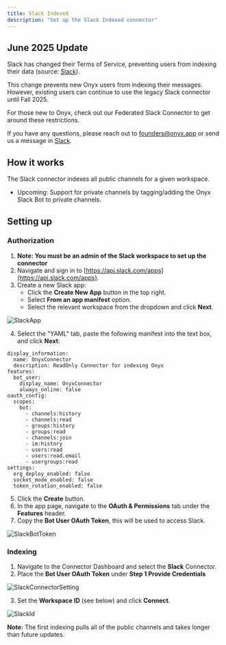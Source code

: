 ```yaml
---
title: Slack Indexed
description: "Set up the Slack Indexed connector"
---
```


## June 2025 Update

Slack has changed their Terms of Service, preventing users from indexing their data (source: [Slack](https://slack.com/terms-of-service/api)).

This change prevents new Onyx users from indexing their messages. However, existing users can continue to use the legacy Slack connector until Fall 2025.

For those new to Onyx, check out our Federated Slack Connector to get around these restrictions. 

If you have any questions, please reach out to [founders@onyx.app](mailto:founders@onyx.app) or send us a message in [Slack](https://join.slack.com/t/onyx-dot-app/shared_invite/zt-34lu4m7xg-TsKGO6h8PDvR5W27zTdyhA).

## How it works

The Slack connector indexes all public channels for a given workspace.

- Upcoming: Support for private channels by tagging/adding the Onyx Slack Bot to private channels.

## Setting up

### Authorization

1. **Note: You must be an admin of the Slack workspace to set up the connector**
2. Navigate and sign in to [https://api.slack.com/apps](https://api.slack.com/apps).
3. Create a new Slack app:
   - Click the **Create New App** button in the top right.
   - Select **From an app manifest** option.
   - Select the relevant workspace from the dropdown and click **Next**.

![SlackApp](/assets/images/connectors/slack/SlackApp.png)

4. Select the "YAML" tab, paste the following manifest into the text box, and click **Next**:

```
display_information:
  name: OnyxConnector
  description: ReadOnly Connector for indexing Onyx
features:
  bot_user:
    display_name: OnyxConnector
    always_online: false
oauth_config:
  scopes:
    bot:
      - channels:history
      - channels:read
      - groups:history
      - groups:read
      - channels:join
      - im:history
      - users:read
      - users:read.email
      - usergroups:read
settings:
  org_deploy_enabled: false
  socket_mode_enabled: false
  token_rotation_enabled: false
```

5. Click the **Create** button.
6. In the app page, navigate to the **OAuth & Permissions** tab under the **Features** header.
7. Copy the **Bot User OAuth Token**, this will be used to access Slack.

![SlackBotToken](/assets/images/connectors/slack/SlackBotToken.png)

### Indexing

1. Navigate to the Connector Dashboard and select the **Slack** Connector.
2. Place the **Bot User OAuth Token** under **Step 1 Provide Credentials**

![SlackConnectorSetting](/assets/images/connectors/slack/SlackConnectorSetting.png)

3. Set the **Workspace ID** (see below) and click **Connect**.

![SlackId](/assets/images/connectors/slack/SlackId.png)

**Note:** The first indexing pulls all of the public channels and takes longer than future updates.
